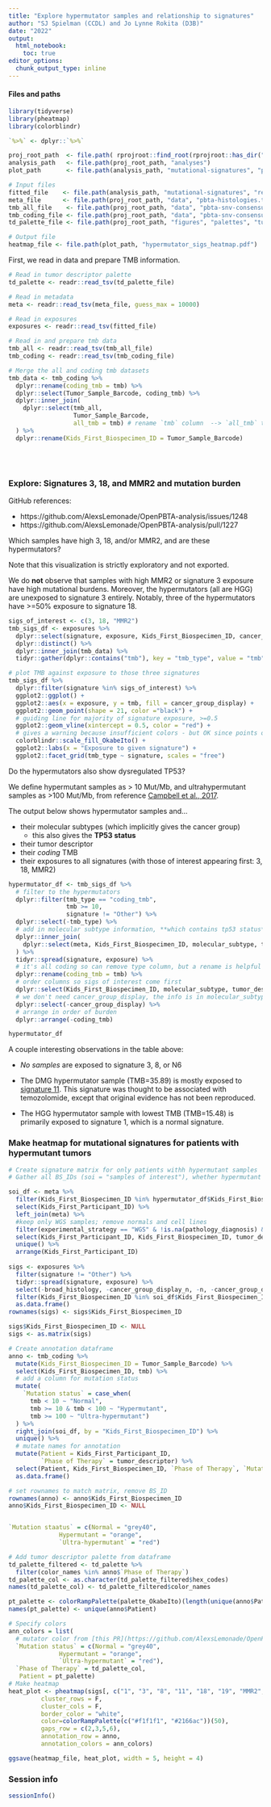 ```yaml
---
title: "Explore hypermutator samples and relationship to signatures"
author: "SJ Spielman (CCDL) and Jo Lynne Rokita (D3B)"
date: "2022"
output:
  html_notebook:
    toc: true
editor_options: 
  chunk_output_type: inline
---
```



#### Files and paths


```r
library(tidyverse)
library(pheatmap)
library(colorblindr)

`%>%` <- dplyr::`%>%`

proj_root_path  <- file.path( rprojroot::find_root(rprojroot::has_dir(".git")) )
analysis_path   <- file.path(proj_root_path, "analyses")
plot_path       <- file.path(analysis_path, "mutational-signatures", "plots", "cns")

# Input files
fitted_file    <- file.path(analysis_path, "mutational-signatures", "results", "deconstructsigs_exposures_merged.tsv")
meta_file      <- file.path(proj_root_path, "data", "pbta-histologies.tsv")
tmb_all_file    <- file.path(proj_root_path, "data", "pbta-snv-consensus-mutation-tmb-all.tsv")
tmb_coding_file <- file.path(proj_root_path, "data", "pbta-snv-consensus-mutation-tmb-coding.tsv")
td_palette_file <- file.path(proj_root_path, "figures", "palettes", "tumor_descriptor_palette.tsv")

# Output file
heatmap_file <- file.path(plot_path, "hypermutator_sigs_heatmap.pdf")
```

First, we read in data and prepare TMB information.

```r
# Read in tumor descriptor palette
td_palette <- readr::read_tsv(td_palette_file)

# Read in metadata
meta <- readr::read_tsv(meta_file, guess_max = 10000)

# Read in exposures
exposures <- readr::read_tsv(fitted_file)

# Read in and prepare tmb data
tmb_all <- readr::read_tsv(tmb_all_file)
tmb_coding <- readr::read_tsv(tmb_coding_file)

# Merge the all and coding tmb datasets
tmb_data <- tmb_coding %>% 
  dplyr::rename(coding_tmb = tmb) %>%
  dplyr::select(Tumor_Sample_Barcode, coding_tmb) %>%
  dplyr::inner_join(
    dplyr::select(tmb_all,
                  Tumor_Sample_Barcode, 
                  all_tmb = tmb) # rename `tmb` column  --> `all_tmb` to distinguish from coding_tmb
  ) %>%
  dplyr::rename(Kids_First_Biospecimen_ID = Tumor_Sample_Barcode)
```



<br><br>

### Explore: Signatures 3, 18, and MMR2 and mutation burden

GitHub references:

+ https://github.com/AlexsLemonade/OpenPBTA-analysis/issues/1248
+ https://github.com/AlexsLemonade/OpenPBTA-analysis/pull/1227

Which samples have high 3, 18, and/or MMR2, and are these hypermutators? 

Note that this visualization is strictly exploratory and not exported.  

We do **not** observe that samples with high MMR2 or signature 3 exposure have high mutational burdens. 
Moreover, the hypermutators (all are HGG) are unexposed to signature 3 entirely. 
Notably, three of the hypermutators have >=50% exposure to signature 18. 


```r
sigs_of_interest <- c(3, 18, "MMR2")
tmb_sigs_df <- exposures %>%
  dplyr::select(signature, exposure, Kids_First_Biospecimen_ID, cancer_group_display) %>%
  dplyr::distinct() %>%
  dplyr::inner_join(tmb_data) %>%
  tidyr::gather(dplyr::contains("tmb"), key = "tmb_type", value = "tmb")

# plot TMB against exposure to those three signatures
tmb_sigs_df %>%
  dplyr::filter(signature %in% sigs_of_interest) %>%
  ggplot2::ggplot() + 
  ggplot2::aes(x = exposure, y = tmb, fill = cancer_group_display) +
  ggplot2::geom_point(shape = 21, color ="black") + 
  # guiding line for majority of signature exposure, >=0.5
  ggplot2::geom_vline(xintercept = 0.5, color = "red") +
  # gives a warning because insufficient colors - but OK since points of interest are colored!
  colorblindr::scale_fill_OkabeIto() +
  ggplot2::labs(x = "Exposure to given signature") +
  ggplot2::facet_grid(tmb_type ~ signature, scales = "free")
```


Do the hypermutators also show dysregulated TP53?

We define hypermutant samples as > 10 Mut/Mb, and ultrahypermutant samples as >100 Mut/Mb, from reference [Campbell et al., 2017](https://doi.org/10.1016/j.cell.2017.09.048).

The output below shows hypermutator samples and...

+ their molecular subtypes (which implicitly gives the cancer group)
  + this also gives the **TP53 status**
+ their tumor descriptor 
+ their _coding_ TMB
+ their exposures to all signatures (with those of interest appearing first: 3, 18, MMR2)




```r
hypermutator_df <- tmb_sigs_df %>%
  # filter to the hypermutators
  dplyr::filter(tmb_type == "coding_tmb", 
                tmb >= 10, 
                signature != "Other") %>% 
  dplyr::select(-tmb_type) %>%
  # add in molecular subtype information, **which contains tp53 status** AND cancer group
  dplyr::inner_join(
    dplyr::select(meta, Kids_First_Biospecimen_ID, molecular_subtype, tumor_descriptor)
  ) %>%
  tidyr::spread(signature, exposure) %>%
  # it's all coding so can remove type column, but a rename is helpful
  dplyr::rename(coding_tmb = tmb) %>%
  # order columns so sigs of interest come first
  dplyr::select(Kids_First_Biospecimen_ID, molecular_subtype, tumor_descriptor, coding_tmb, sigs_of_interest, dplyr::everything()) %>%
  # we don't need cancer_group_display, the info is in molecular_subtype
  dplyr::select(-cancer_group_display) %>%
  # arrange in order of burden
  dplyr::arrange(-coding_tmb)

hypermutator_df
```

A couple interesting observations in the table above:

+ _No samples_ are exposed to signature 3, 8, or N6

+ The DMG hypermutator sample (TMB=35.89) is mostly exposed to [signature 11](https://signal.mutationalsignatures.com/explore/referenceCancerSignature/40). This signature was thought to be associated with temozolomide, except that original evidence has not been reproduced. 

+ The HGG hypermutator sample with lowest TMB (TMB=15.48) is primarily exposed to signature 1, which is a normal signature.

### Make heatmap for mutational signatures for patients with hypermutant tumors
```r
# Create signature matrix for only patients withh hypermutant samples
# Gather all BS_IDs (soi = "samples of interest"), whether hypermutant or not, for pts with hypermutant samples

soi_df <- meta %>%
  filter(Kids_First_Biospecimen_ID %in% hypermutator_df$Kids_First_Biospecimen_ID) %>%
  select(Kids_First_Participant_ID) %>%
  left_join(meta) %>%
  #keep only WGS samples; remove normals and cell lines
  filter(experimental_strategy == "WGS" & !is.na(pathology_diagnosis) & composition != "Derived Cell Line") %>%
  select(Kids_First_Participant_ID, Kids_First_Biospecimen_ID, tumor_descriptor) %>%
  unique() %>%
  arrange(Kids_First_Participant_ID)
         
sigs <- exposures %>%
  filter(signature != "Other") %>%
  tidyr::spread(signature, exposure) %>%
  select(-broad_histology, -cancer_group_display_n, -n, -cancer_group_display, -cancer_group_hex, -tumor_descriptor) %>%
  filter(Kids_First_Biospecimen_ID %in% soi_df$Kids_First_Biospecimen_ID) %>%
  as.data.frame()
rownames(sigs) <- sigs$Kids_First_Biospecimen_ID

sigs$Kids_First_Biospecimen_ID <- NULL
sigs <- as.matrix(sigs)

# Create annotation dataframe
anno <- tmb_coding %>%
  mutate(Kids_First_Biospecimen_ID = Tumor_Sample_Barcode) %>%
  select(Kids_First_Biospecimen_ID, tmb) %>%
  # add a column for mutation status
  mutate(
    `Mutation status` = case_when(
      tmb < 10 ~ "Normal",
      tmb >= 10 & tmb < 100 ~ "Hypermutant",
      tmb >= 100 ~ "Ultra-hypermutant")
  ) %>%
  right_join(soi_df, by = "Kids_First_Biospecimen_ID") %>%
  unique() %>%
  # mutate names for annotation
  mutate(Patient = Kids_First_Participant_ID,
         `Phase of Therapy` = tumor_descriptor) %>%
  select(Patient, Kids_First_Biospecimen_ID, `Phase of Therapy`, `Mutation status`) %>%
  as.data.frame() 

# set rownames to match matrix, remove BS_ID
rownames(anno) <- anno$Kids_First_Biospecimen_ID
anno$Kids_First_Biospecimen_ID <- NULL


`Mutation staatus` = c(Normal = "grey40",
              Hypermutant = "orange",
              `Ultra-hypermutant` = "red")

# Add tumor descriptor palette from dataframe
td_palette_filtered <- td_palette %>%
  filter(color_names %in% anno$`Phase of Therapy`)
td_palette_col <- as.character(td_palette_filtered$hex_codes)
names(td_palette_col) <- td_palette_filtered$color_names

pt_palette <- colorRampPalette(palette_OkabeIto)(length(unique(anno$Patient)))
names(pt_palette) <- unique(anno$Patient)

# Specify colors
ann_colors = list(
  # mutator color from [this PR](https://github.com/AlexsLemonade/OpenPBTA-analysis/pull/1280/files#diff-bc8134008706f38e7795b59696928058d123e44b4172df68105a26ad8aa0a398R298-R301) 
  `Mutation status` = c(Normal = "grey40",
              Hypermutant = "orange",
              `Ultra-hypermutant` = "red"),
  `Phase of Therapy` = td_palette_col,
   Patient = pt_palette)
# Make heatmap
heat_plot <- pheatmap(sigs[, c("1", "3", "8", "11", "18", "19", "MMR2", "N6")], 
         cluster_rows = F, 
         cluster_cols = F, 
         border_color = "white",
         color=colorRampPalette(c("#f1f1f1", "#2166ac"))(50),
         gaps_row = c(2,3,5,6),
         annotation_row = anno,
         annotation_colors = ann_colors)

ggsave(heatmap_file, heat_plot, width = 5, height = 4)

```


### Session info

```r
sessionInfo()
```